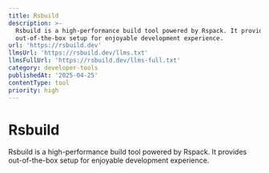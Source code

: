 ```yaml
---
title: Rsbuild
description: >-
  Rsbuild is a high-performance build tool powered by Rspack. It provides
  out-of-the-box setup for enjoyable development experience.
url: 'https://rsbuild.dev'
llmsUrl: 'https://rsbuild.dev/llms.txt'
llmsFullUrl: 'https://rsbuild.dev/llms-full.txt'
category: developer-tools
publishedAt: '2025-04-25'
contentType: tool
priority: high
---
```


# Rsbuild

Rsbuild is a high-performance build tool powered by Rspack. It provides out-of-the-box setup for enjoyable development experience.

